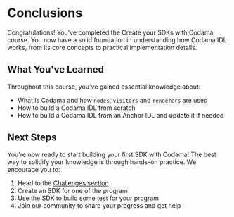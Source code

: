 
# Conclusions

Congratulations! You've completed the Create your SDKs with Codama course. You now have a solid foundation in understanding how Codama IDL works, from its core concepts to practical implementation details.

## What You've Learned

Throughout this course, you've gained essential knowledge about:
- What is Codama and how `nodes`, `visitors` and `renderers` are used
- How to build a Codama IDL from scratch
- How to build a Codama IDL from an Anchor IDL and update it if needed

## Next Steps

You're now ready to start building your first SDK with Codama! The best way to solidify your knowledge is through hands-on practice. We encourage you to:

1. Head to the [Challenges section](/en/challenges)
2. Create an SDK for one of the program
3. Use the SDK to build some test for your program
4. Join our community to share your progress and get help

